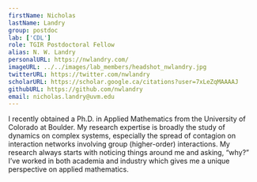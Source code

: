 ```yaml
---
firstName: Nicholas
lastName: Landry
group: postdoc
lab: ['CDL']
role: TGIR Postdoctoral Fellow
alias: N. W. Landry
personalURL: https://nwlandry.com/
imageURL: ../../images/lab_members/headshot_nwlandry.jpg
twitterURL: https://twitter.com/nwlandry
scholarURL: https://scholar.google.ca/citations?user=7xLeZqMAAAAJ
githubURL: https://github.com/nwlandry
email: nicholas.landry@uvm.edu
---
```



I recently obtained a Ph.D. in Applied Mathematics from the University of Colorado at Boulder.
My research expertise is broadly the study of dynamics on complex systems, especially the spread of contagion on interaction networks involving group (higher-order) interactions. My research always starts with noticing things around me and asking, “why?” I’ve worked in both academia and industry which gives me a unique perspective on applied mathematics.

